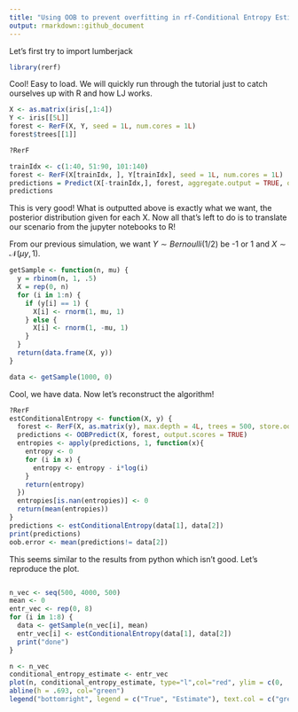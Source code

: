 ```yaml
---
title: "Using OOB to prevent overfitting in rf-Conditional Entropy Estimate"
output: rmarkdown::github_document
---
```

Let's first try to import lumberjack

```r
library(rerf)
```
Cool! Easy to load. We will quickly run through the tutorial just to catch ourselves up with R and how LJ works.
```r
X <- as.matrix(iris[,1:4])
Y <- iris[[5L]]
forest <- RerF(X, Y, seed = 1L, num.cores = 1L)
forest$trees[[1]]
```
```r
?RerF
```

```r
trainIdx <- c(1:40, 51:90, 101:140)
forest <- RerF(X[trainIdx, ], Y[trainIdx], seed = 1L, num.cores = 1L)
predictions = Predict(X[-trainIdx,], forest, aggregate.output = TRUE, output.scores = TRUE)
predictions
```
This is very good! What is outputted above is exactly what we want, the posterior distribution given for each X. Now all that's left to do is to translate our scenario from the jupyter notebooks to R!

From our previous simulation, we want $Y \sim Bernoulli(1/2)$ be -1 or 1 and $X \sim \mathcal N(\mu y, 1)$.

```r
getSample <- function(n, mu) {
  y = rbinom(n, 1, .5)
  X = rep(0, n)
  for (i in 1:n) {
    if (y[i] == 1) {
      X[i] <- rnorm(1, mu, 1)
    } else {
      X[i] <- rnorm(1, -mu, 1)
    }
  }
  return(data.frame(X, y))
}

data <- getSample(1000, 0)
```

Cool, we have data. Now let's reconstruct the algorithm!

```r
?RerF
estConditionalEntropy <- function(X, y) {
  forest <- RerF(X, as.matrix(y), max.depth = 4L, trees = 500, store.oob = TRUE, bagging = .368, replacement = FALSE)
  predictions <- OOBPredict(X, forest, output.scores = TRUE)
  entropies <- apply(predictions, 1, function(x){
    entropy <- 0
    for (i in x) {
      entropy <- entropy - i*log(i)
    }
    return(entropy)
  })
  entropies[is.nan(entropies)] <- 0
  return(mean(entropies))
}
predictions <- estConditionalEntropy(data[1], data[2])
print(predictions)
oob.error <- mean(predictions!= data[2])

```

This seems similar to the results from python which isn't good. Let's reproduce the plot.

```r

```


```r
n_vec <- seq(500, 4000, 500)
mean <- 0
entr_vec <- rep(0, 8)
for (i in 1:8) {
  data <- getSample(n_vec[i], mean)
  entr_vec[i] <- estConditionalEntropy(data[1], data[2])
  print("done")
}

```
```r
n <- n_vec
conditional_entropy_estimate <- entr_vec
plot(n, conditional_entropy_estimate, type="l",col="red", ylim = c(0, .8), ylab = "H(Y|X) estimate", main = "Conditional Entropy Estimate using OOB Samples")
abline(h = .693, col="green")
legend("bottomright", legend = c("True", "Estimate"), text.col = c("green", "red"))
```

